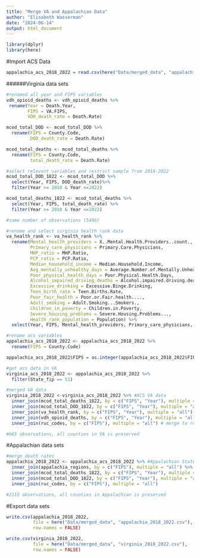 ```yaml
---
title: "Merge VA and Appalachian Data"
author: "Elisabeth Wasserman"
date: "2024-06-14"
output: html_document
---
```

```r
library(dplyr)
library(here)
```

#Import ACS Data
```r
appalachia_acs_2018_2022 = read.csv(here("Data/merged_data", "appalachia_acs_2018_2022.csv"), sep = ",", header = TRUE)
```

######Virginia data sets

```r
#renamed all year and FIPS variables
vdh_opioid_deaths <- vdh_opioid_deaths %>%
 rename(Year = Death.Year,
        FIPS = VA.FIPS,
        VDH_death_rate = Death.Rate)

mcod_total_DOD <- mcod_total_DOD %>%
  rename(FIPS = County.Code,
         DOD_death_rate = Death.Rate) 

mcod_total_deaths <- mcod_total_deaths %>%
  rename(FIPS = County.Code,
         total_death_rate = Death.Rate) 

```

```r
#select relevent variables and restrict sample from 2018-2022
mcod_total_DOD_1822 <- mcod_total_DOD %>%
  select(Year, FIPS, DOD_death_rate)%>%
  filter(Year >= 2018 & Year <=2022)

mcod_total_deaths_1822 <- mcod_total_deaths %>%
  select(Year, FIPS, total_death_rate) %>%
  filter(Year >= 2018 & Year <=2022)

#same number of observations (5496)
```

```r
#rename and select virginia health rank data
va_health_rank <- va_health_rank %>%
  rename(Mental_health_providers = X..Mental.Health.Providers..count.,
         Primary_care_physicians = Primary.Care.Physicians,
         MHP_ratio = MHP.Ratio,
         PCP_ratio = PCP.Ratio,
         Median_household_income = Median.Household.Income,
         Avg_mentally_unhealthy_days = Average.Number.of.Mentally.Unhealthy.in.30.Days, 
         Poor_physical_health_days = Poor.Physical.Health.Days,
         Alcohol_impaired_driving_deaths = Alcohol.impaired.driving.deaths....,
         Excessive_drinking = Excessive.Binge.Drinking,
         Teen_birth_rate = Teen.Births.Rate,
         Poor_fair_health = Poor.or.Fair.health....,
         Adult_smoking = Adult.Smoking...Smokers.,
         Children_in_poverty = Children.in.Poverty,
         Severe_housing_problems = Severe.Housing.Problems...,
         Health_rank_population = Population) %>%
  select(Year, FIPS, Mental_health_providers, Primary_care_physicians, MHP_ratio, PCP_ratio, Median_household_income, Avg_mentally_unhealthy_days, Alcohol_impaired_driving_deaths, Excessive_drinking, Teen_birth_rate, Poor_fair_health, Adult_smoking, Children_in_poverty, Severe_housing_problems, Health_rank_population)
```


```r
#rename acs variables
appalachia_acs_2018_2022 <- appalachia_acs_2018_2022 %>%
  rename(FIPS = County.Code)

appalachia_acs_2018_2022$FIPS = as.integer(appalachia_acs_2018_2022$FIPS)
```

```r
#get acs data in VA
virginia_acs_2018_2022 <- appalachia_acs_2018_2022 %>%
  filter(State_fip == 51) 
```

```r
#merged VA data
virginia_2018_2022 <-virginia_acs_2018_2022 %>% #ACS VA data
  inner_join(mcod_total_deaths_1822, by = c("FIPS", "Year"), multiple = "all") %>% #MCOD all death data
  inner_join(mcod_total_DOD_1822, by = c("FIPS", "Year"), multiple = "all") %>% #MCOD DOD death data
  inner_join(va_health_rank, by = c("FIPS", "Year"), multiple = "all") %>% # merge to va health rank
  inner_join(vdh_opioid_deaths, by = c("FIPS", "Year"), multiple = "all") %>% # merge to vdh opioid deaths
  inner_join(ruc_codes, by = c("FIPS"), multiple = "all") # merge to ruc codes

#665 observations, all counties in VA is preserved
```

#Appalachian data sets

```r
#merge death rates
appalachia_2018_2022 <- appalachia_acs_2018_2022 %>% #Appalachian States ACS data
  inner_join(appalachia_regions, by = c("FIPS"), multiple = "all") %>% #filter all counties in Appalachian
  inner_join(mcod_total_deaths_1822, by = c("FIPS", "Year"), multiple = "all") %>% #MCOD all death data
  inner_join(mcod_total_DOD_1822, by = c("FIPS", "Year"), multiple = "all") %>% #MCOD DOD death data
  inner_join(ruc_codes, by = c("FIPS"), multiple = "all") 

#2115 observations, all counties in Appalachian is preserved
```

#Export data sets
```r
write.csv(appalachia_2018_2022, 
          file = here("Data/merged_data", "appalachia_2018_2022.csv"),
          row.names = FALSE) 

write.csv(virginia_2018_2022, 
          file = here("Data/merged_data", "virginia_2018_2022.csv"),
          row.names = FALSE) 
```

